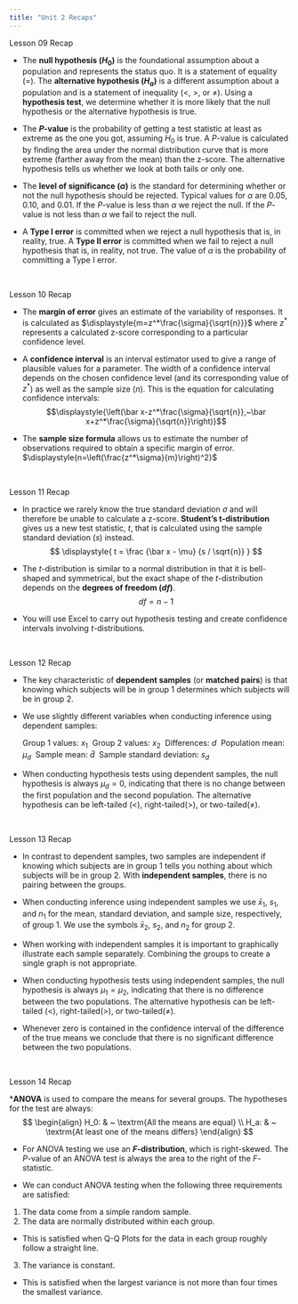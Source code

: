 ```yaml
---
title: "Unit 2 Recaps"
---
```


<div class="RecapHeading">Lesson 09 Recap</div>
<div class="Summary">

- The **null hypothesis ($H_0$)** is the foundational assumption about a population and represents the status quo. It is a statement of equality ($=$). The **alternative hypothesis ($H_a$)** is a different assumption about a population and is a statement of inequality ($<$, $>$, or $\ne$). Using a **hypothesis test**, we determine whether it is more likely that the null hypothesis or the alternative hypothesis is true.

- The **$P$-value** is the probability of getting a test statistic at least as extreme as the one you got, assuming $H_0$ is true. A $P$-value is calculated by finding the area under the normal distribution curve that is more extreme (farther away from the mean) than the z-score. The alternative hypothesis tells us whether we look at both tails or only one.

- The **level of significance ($\alpha$)** is the standard for determining whether or not the null hypothesis should be rejected. Typical values for $\alpha$ are $0.05$, $0.10$, and $0.01$. If the $P$-value is less than $\alpha$ we reject the null. If the $P$-value is not less than $\alpha$ we fail to reject the null.

- A **Type I error** is committed when we reject a null hypothesis that is, in reality, true. A **Type II error** is committed when we fail to reject a null hypothesis that is, in reality, not true. The value of $\alpha$ is the probability of committing a Type I error.
<br>
</div>
<br>

<div class="RecapHeading">Lesson 10 Recap</div>
<div class="Summary">

- The **margin of error** gives an estimate of the variability of responses. It is calculated as $\displaystyle{m=z^*\frac{\sigma}{\sqrt{n}}}$ where $z^*$ represents a calculated z-score corresponding to a particular confidence level.

- A **confidence interval** is an interval estimator used to give a range of plausible values for a parameter. The width of a confidence interval depends on the chosen confidence level (and its corresponding value of $z^*$) as well as the sample size ($n$). This is the equation for calculating confidence intervals:
$$\displaystyle{\left(\bar x-z^*\frac{\sigma}{\sqrt{n}},~\bar x+z^*\frac{\sigma}{\sqrt{n}}\right)}$$

- The **sample size formula** allows us to estimate the number of observations required to obtain a specific margin of error. $\displaystyle{n=\left(\frac{z^*\sigma}{m}\right)^2}$
<br>
</div>
<br>

<div class="RecapHeading">Lesson 11 Recap</div>
<div class="Summary">

- In practice we rarely know the true standard deviation $\sigma$ and will therefore be unable to calculate a z-score. **Student's t-distribution** gives us a new test statistic, $t$, that is calculated using the sample standard deviation ($s$) instead.
$$ \displaystyle{ t = \frac {\bar x - \mu} {s / \sqrt{n}} } $$

- The $t$-distribution is similar to a normal distribution in that it is bell-shaped and symmetrical, but the exact shape of the $t$-distribution depends on the **degrees of freedom ($df$)**. 
$$df=n-1$$

- You will use Excel to carry out hypothesis testing and create confidence intervals involving $t$-distributions.
<br>
</div>
<br>

<div class="RecapHeading">Lesson 12 Recap</div>
<div class="Summary">

- The key characteristic of **dependent samples** (or **matched pairs**) is that knowing which subjects will be in group 1 determines which subjects will be in group 2.

- We use slightly different variables when conducting inference using dependent samples:

    Group 1 values: $x_1$&nbsp;&nbsp;Group 2 values: $x_2$&nbsp;&nbsp;Differences: $d$&nbsp;&nbsp;Population mean: $\mu_d$&nbsp;&nbsp;Sample mean: $\bar d$&nbsp;&nbsp;Sample standard deviation: $s_d$

- When conducting hypothesis tests using dependent samples, the null hypothesis is always $\mu_d=0$, indicating that there is no change between the first population and the second population. The alternative hypothesis can be left-tailed ($<$), right-tailed($>$), or two-tailed($\ne$).
<br>
</div>
<br>

<div class="RecapHeading">Lesson 13 Recap</div>
<div class="Summary">

- In contrast to dependent samples, two samples are independent if knowing which subjects are in group 1 tells you nothing about which subjects will be in group 2. With **independent samples**, there is no pairing between the groups.

- When conducting inference using independent samples we use $\bar x_1$, $s_1$, and $n_1$ for the mean, standard deviation, and sample size, respectively, of group 1. We use the symbols $\bar x_2$, $s_2$, and $n_2$ for group 2.

- When working with independent samples it is important to graphically illustrate each sample separately. Combining the groups to create a single graph is not appropriate.

- When conducting hypothesis tests using independent samples, the null hypothesis is always $\mu_1=\mu_2$, indicating that there is no difference between the two populations. The alternative hypothesis can be left-tailed ($<$), right-tailed($>$), or two-tailed($\ne$).

- Whenever zero is contained in the confidence interval of the difference of the true means we conclude that there is no significant difference between the two populations.
<br>
</div>
<br>

<div class="RecapHeading">Lesson 14 Recap</div>
<div class="Summary">

***ANOVA** is used to compare the means for several groups. The hypotheses for the test are always:
$$
\begin{align}
H_0: & ~ \textrm{All the means are equal} \\
H_a: & ~ \textrm{At least one of the means differs}
\end{align}
$$

- For ANOVA testing we use an **$F$-distribution**, which is right-skewed. The $P$-value of an ANOVA test is always the area to the right of the $F$-statistic.

- We can conduct ANOVA testing when the following three requirements are satisfied:
1. The data come from a simple random sample.
2. The data are normally distributed within each group.
  + This is satisfied when Q-Q Plots for the data in each group roughly follow a straight line.
3. The variance is constant.
  + This is satisfied when the largest variance is not more than four times the smallest variance.
<br>
</div>
<br>